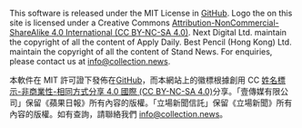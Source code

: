 This software is released under the MIT License in [GitHub](https://github.com/appledailybackup/collection-news). Logo the on this site is licensed under a Creative Commons [Attribution-NonCommercial-ShareAlike 4.0 International (CC BY-NC-SA 4.0)](https://creativecommons.org/licenses/by-nc-sa/4.0/). Next Digital Ltd. maintain the copyright of all the content of Apply Daily. Best Pencil (Hong Kong) Ltd. maintain the copyright of all the content of Stand News. For enquiries, please contact us at <a href="mailto:info@collection.news">info@collection.news</a>.

本軟件在 MIT 許可證下發佈在[GitHub](https://github.com/appledailybackup/collection-news)，而本網站上的徽標根據創用 CC [姓名標示-非商業性-相同方式分享 4.0 國際 (CC BY-NC-SA 4.0)](https://creativecommons.org/licenses/by-nc-sa/4.0/deed.zh_TW)分享。「壹傳媒有限公司」保留《蘋果日報》所有內容的版權。「立場新聞信託」保留《立場新聞》所有內容的版權。如有查詢，請聯絡我們 <a href="mailto:info@collection.news">info@collection.news</a>。
